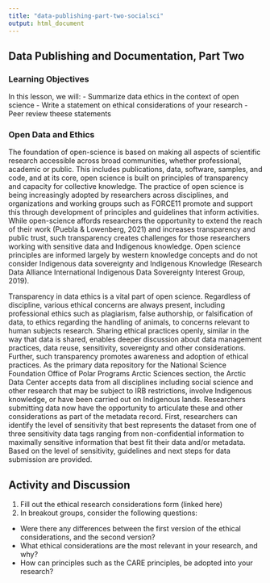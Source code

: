```yaml
---
title: "data-publishing-part-two-socialsci"
output: html_document
---
```


## Data Publishing and Documentation, Part Two

### Learning Objectives

In this lesson, we will:
- Summarize data ethics in the context of open science
- Write a statement on ethical considerations of your research
- Peer review theese statements

### Open Data and Ethics

The foundation of open-science is based on making all aspects of scientific research accessible across broad communities, whether professional, academic or public. This includes publications, data, software, samples, and code, and at its core, open science is built on principles of transparency and capacity for collective knowledge. The practice of open science is being increasingly adopted by researchers across disciplines, and organizations and working groups such as FORCE11 promote and support this through development of principles and guidelines that inform activities. While open-science affords researchers the opportunity to extend the reach of their work (Puebla & Lowenberg, 2021) and increases transparency and public trust, such transparency creates challenges for those researchers working with sensitive data and Indigenous knowledge. Open science principles are informed largely by western knowledge concepts and do not consider Indigenous data sovereignty and Indigenous Knowledge (Research Data Alliance International Indigenous Data Sovereignty Interest Group, 2019).

Transparency in data ethics is a vital part of open science. Regardless of discipline, various ethical concerns are always present, including professional ethics such as plagiarism, false authorship, or falsification of data, to ethics regarding the handling of animals, to concerns relevant to human subjects research. Sharing ethical practices openly, similar in the way that data is shared, enables deeper discussion about data management practices, data reuse, sensitivity, sovereignty and other considerations. Further, such transparency promotes awareness and adoption of ethical practices. As the primary data repository for the National Science Foundation Office of Polar Programs Arctic Sciences section, the Arctic Data Center accepts data from all disciplines including social science and other research that may be subject to IRB restrictions, involve Indigenous knowledge, or have been carried out on Indigenous lands. Researchers submitting data now have the opportunity to articulate these and other considerations as part of the metadata record. First, researchers can identify the level of sensitivity that best represents the dataset from one of three sensitivity data tags ranging from non-confidential information to maximally sensitive information that best fit their data and/or metadata. Based on the level of sensitivity, guidelines and next steps for data submission are provided. 

## Activity and Discussion 

1. Fill out the ethical research considerations form (linked here)
2. In breakout groups, consider the following questions:
* Were there any differences between the first version of the ethical considerations, and the second version?
* What ethical considerations are the most relevant in your research, and why?
* How can principles such as the CARE principles, be adopted into your research?



